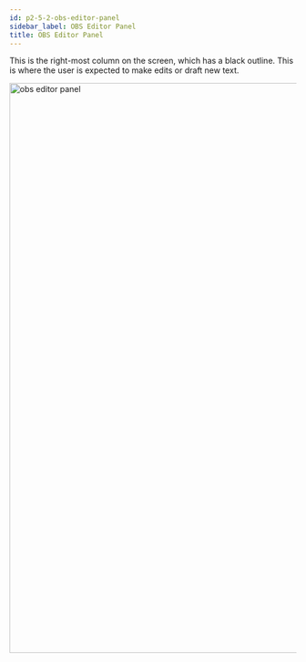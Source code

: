 ```yaml
---
id: p2-5-2-obs-editor-panel
sidebar_label: OBS Editor Panel
title: OBS Editor Panel
---
```


This is the right-most column on the screen, which has a black outline. This is where the user is expected to make edits or draft new text.

<img src="/AutographaV2-1-0/OBS-editorpanel.png"  width="1000px" alt="obs editor panel"/>

